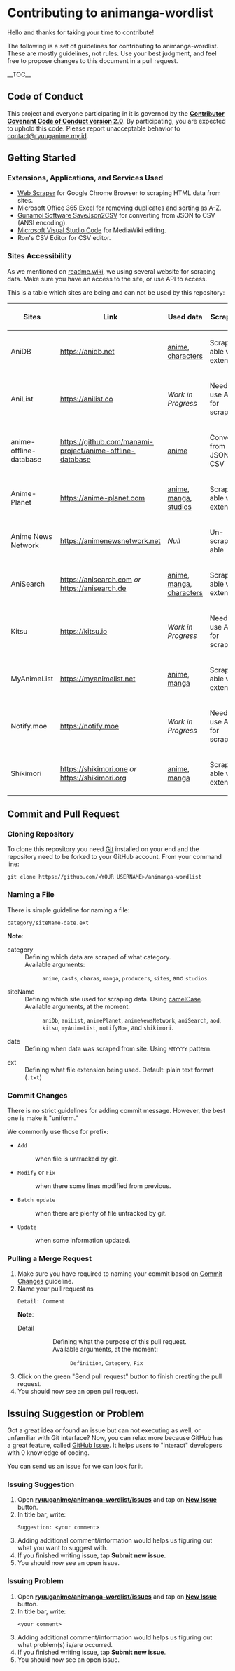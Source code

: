 = Contributing to animanga-wordlist =
Hello and thanks for taking your time to contribute!

The following is a set of guidelines for contributing to animanga-wordlist. These are mostly guidelines, not rules. Use your best judgment, and feel free to propose changes to this document in a pull request.

__TOC__

== Code of Conduct ==
This project and everyone participating in it is governed by the [[CODE_OF_CONDUCT.wiki|'''Contributor Covenant Code of Conduct version 2.0''']]. By participating, you are expected to uphold this code. Please report unacceptable behavior to <ins>[mailto:contact@ryuuganime.my.id contact@ryuuganime.my.id]</ins>.

== Getting Started ==

=== Extensions, Applications, and Services Used ===
*[https://webscraper.io/ Web Scraper] for Google Chrome Browser to scraping HTML data from sites.
*Microsoft Office 365 Excel for removing duplicates and sorting as A-Z.
*[https://www.gunamoi.com.au/soft/savejson2csv/index.html Gunamoi Software SaveJson2CSV] for converting from JSON to CSV (ANSI encoding).
*[https://code.visualstudio.com/ Microsoft Visual Studio Code] for MediaWiki editing.
*Ron's CSV Editor for CSV editor.

=== Sites Accessibility ===
As we mentioned on [[readme.wiki]], we using several website for scraping data. Make sure you have an access to the site, or use API to access.

This is a table which sites are being and can not be used by this repository:
{|
!Sites
!Link
!Used data
!Scraping
|-
|AniDB
|https://anidb.net
|[[/anime|anime]], [[/charas|characters]]
|Scrape-able with extension
|-
|AniList
|https://anilist.co
|''Work in Progress''
|Need to use API for scraping
|-
|anime-offline-database
|https://github.com/manami-project/anime-offline-database
|[[/anime|anime]]
|Convert from JSON to CSV
|-
|Anime-Planet
|https://anime-planet.com
|[[/anime|anime]], [[/manga|manga]], [[/studios|studios]]
|Scrape-able with extension
|-
|Anime News Network
|https://animenewsnetwork.net
|''Null''
|Un-scrape-able
|-
|AniSearch
|https://anisearch.com ''or'' https://anisearch.de
|[[/anime|anime]], [[/manga|manga]], [[/charas|characters]]
|Scrape-able with extension
|-
|Kitsu
|https://kitsu.io
|''Work in Progress''
|Need to use API for scraping
|-
|MyAnimeList
|https://myanimelist.net
|[[/anime|anime]], [[/manga|manga]]
|Scrape-able with extension
|-
|Notify.moe
|https://notify.moe
|''Work in Progress''
|Need to use API for scraping
|-
|Shikimori
|https://shikimori.one ''or'' https://shikimori.org
|[[/anime|anime]], [[/manga|manga]]
|Scrape-able with extension
|}

== Commit and Pull Request ==

=== Cloning Repository ===
To clone this repository you need [https://git-scm.com/downloads Git] installed on your end and the repository need to be forked to your GitHub account. From your command line:
 git <nowiki>clone https://github.com/<YOUR USERNAME>/animanga-wordlist</nowiki>

=== Naming a File ===
There is simple guideline for naming a file:
<pre>
category/siteName-date.ext
</pre>
'''Note''':
;category
:Defining which data are scraped of what category.<br/>Available arguments:
::<code>anime</code>, <code>casts</code>, <code>charas</code>, <code>manga</code>, <code>producers</code>, <code>sites</code>, and <code>studios</code>.

;siteName
:Defining which site used for scraping data. Using [https://en.wikipedia.org/wiki/Camel_case camelCase].<br/>Available arguments, at the moment:
::<code>aniDb</code>, <code>aniList</code>, <code>animePlanet</code>, <code>animeNewsNetwork</code>, <code>aniSearch</code>, <code>aod</code>, <code>kitsu</code>, <code>myAnimeList</code>, <code>notifyMoe</code>, and <code>shikimori</code>.

;date
:Defining when data was scraped from site. Using <code>MMYYYY</code> pattern.

;ext
:Defining what file extension being used. Default: plain text format (<code>.txt</code>)

=== Commit Changes ===
There is no strict guidelines for adding commit message. However, the best one is make it "uniform."

We commonly use those for prefix:

*<code>Add</code>
*:when file is untracked by git.
*<code>Modify</code> or <code>Fix</code>
*:when there some lines modified from previous.
*<code>Batch update</code>
*:when there are plenty of file untracked by git.
*<code>Update</code>
*:when some information updated.

=== Pulling a Merge Request ===

#Make sure you have required to naming your commit based on <a href="#Commit_Changes">Commit Changes</a> guideline.
#Name your pull request as<br/><pre>Detail: Comment</pre>'''Note''':
#;Detail
#::Defining what the purpose of this pull request.<br/>Available arguments, at the moment:
#:::<code>Definition</code>, <code>Category</code>, <code>Fix</code>
#Click on the green "Send pull request" button to finish creating the pull request.
#You should now see an open pull request.

== Issuing Suggestion or Problem ==

Got a great idea or found an issue but can not executing as well, or unfamiliar with Git interface? Now, you can relax more because GitHub has a great feature, called [https://github.com/ryuuganime/animanga-wordlist/issues GitHub Issue]. It helps users to "interact" developers with 0 knowledge of coding.

You can send us an issue for we can look for it. 

=== Issuing Suggestion ===
#Open '''[https://github.com/ryuuganime/animanga-wordlist/issues ryuuganime/animanga-wordlist/issues]''' and tap on '''[https://github.com/ryuuganime/animanga-wordlist/issues/new New Issue]''' button.
#In title bar, write:<br/><pre>Suggestion: <your comment></pre>
#Adding additional comment/information would helps us figuring out what you want to suggest with.
#If you finished writing issue, tap '''Submit new issue'''.
#You should now see an open issue.

=== Issuing Problem ===
#Open '''[https://github.com/ryuuganime/animanga-wordlist/issues ryuuganime/animanga-wordlist/issues]''' and tap on '''[https://github.com/ryuuganime/animanga-wordlist/issues/new New Issue]''' button.
#In title bar, write:<br/><pre><your comment></pre>
#Adding additional comment/information would helps us figuring out what problem(s) is/are occurred.
#If you finished writing issue, tap '''Submit new issue'''.
#You should now see an open issue.